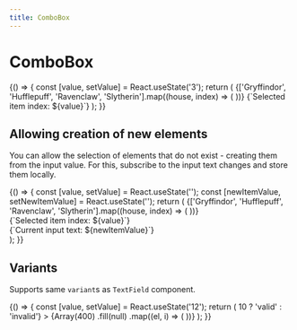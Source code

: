 ```yaml
---
title: ComboBox
---
```



# ComboBox

<Playground>
  {() => {
    const [value, setValue] = React.useState('3');
    return (
      <Box css={{ p: '$8', bc: '$surface' }}>
        <Flex flow="column" gap="md" css={{ width: '$56' }}>
          <ComboBox placeholder="Hufflepuff" label="The House you were sorted to" value={value} onChange={setValue}>
            {['Gryffindor', 'Hufflepuff', 'Ravenclaw', 'Slytherin'].map((house, index) => (
              <ComboBox.Item value={`${index + 1}`} label={house} key={house} />
            ))}
          </ComboBox>
          <Text>{`Selected item index: ${value}`}</Text>
        </Flex>
      </Box>
    );
  }}
</Playground>

## Allowing creation of new elements

You can allow the selection of elements that do not exist - creating them from the input value. For this, subscribe to the input text changes and store them locally.

<Playground>
  {() => {
    const [value, setValue] = React.useState('');
    const [newItemValue, setNewItemValue] = React.useState('');
    return (
      <Box css={{ p: '$8', bc: '$surface' }}>
        <Flex flow="column" gap="md">
          <Box width="240px">
            <ComboBox
              placeholder="Hufflepuff"
              label="The House you were sorted to"
              value={value}
              onChange={setValue}
              onInputChange={setNewItemValue}
              hint={value || value === '' || !newItemValue ? '' : 'New item will be created'}
            >
              {['Gryffindor', 'Hufflepuff', 'Ravenclaw', 'Slytherin'].map((house, index) => (
                <ComboBox.Item value={`${index + 1}`} label={house} key={house} />
              ))}
            </ComboBox>
          </Box>
          <Flex flow="column">
            <div>{`Selected item index: ${value}`}</div>
            <div>{`Current input text: ${newItemValue}`}</div>
          </Flex>
        </Flex>
      </Box>
    );
  }}
</Playground>

## Variants

Supports same `variant`s as `TextField` component.

<Playground>
  {() => {
    const [value, setValue] = React.useState('12');
    return (
      <Box css={{ p: '$8', bc: '$surface' }}>
        <ComboBox
          label="Item index"
          variant="underlined"
          placeholder="1 number"
          value={value}
          onChange={setValue}
          validity={Number(value) > 10 ? 'valid' : 'invalid'}
        >
          {Array(400)
            .fill(null)
            .map((el, i) => (
              <ComboBox.Item key={i} value={`${i + 1}`} label={`Item ${i + 1}`} />
            ))}
        </ComboBox>
      </Box>
    );
  }}
</Playground>
